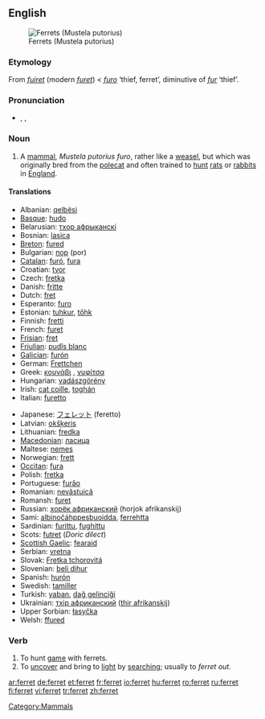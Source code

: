 ==English==
{{wikipedia}}
[[Image:Ilder.jpg|thumb|Ferrets (Mustela putorius)]]

===Etymology===
From {{OF.}} ''[[fuiret]]'' (modern ''[[furet]]'') < {{LL.}} ''[[furo]]'' ‘thief, ferret’, diminutive of {{L.}} ''[[fur#Latin|fur]]'' ‘thief’.

===Pronunciation===
*{{enPR|fĕr'ət}}, {{IPA|/ˈfɛrɪt/}}, {{SAMPA|/"fer@t/}}
*:{{rhymes|ɛrɪt}}

===Noun===
{{en-noun}}

# A [[mammal]], ''Mustela putorius furo'', rather like a [[weasel]], but which was originally bred from the [[polecat]] and often trained to [[hunt]] [[rat]]s or [[rabbit]]s in [[England]].

====Translations====
{{trans-top|the mammal ''Mustela putorius furo''}}
*Albanian: [[qelbësi]]
*[[Basque]]: [[hudo]]
*Belarusian: [[тхор афрыканскі]]
*Bosnian: [[lasica]] {{f}}
*[[Breton]]: [[fured]]
*Bulgarian: [[пор]] (por)
*[[Catalan]]: [[furó]], [[fura]]
*Croatian: [[tvor]]
*Czech: [[fretka]]
*Danish: [[fritte]] {{c}}
*Dutch: [[fret]] {{m}}
*Esperanto: [[furo]]
*Estonian: [[tuhkur]], [[tőhk]]
*Finnish: [[fretti]]
*French: [[furet]] {{m}}
*[[Frisian]]: [[fret]]
*[[Friulian]]: [[pudîs blanc]]
*[[Galician]]: [[furón]]
*German: [[Frettchen]] {{n}}
*Greek: [[κουνάβι]] {{n}}, [[νυφίτσα]] {{f}}
*Hungarian: [[vadászgörény]]
*Irish: [[cat coille]], [[toghán]]
*Italian: [[furetto]] {{m}}
{{trans-mid}}
*Japanese: [[フェレット]] (feretto)
*Latvian: [[okšķeris]]
*Lithuanian: [[fredka]]
*[[Macedonian]]: [[ласица]]
*Maltese: [[nemes]]
*Norwegian: [[frett]]
*[[Occitan]]: [[fura]]
*Polish: [[fretka]]
*Portuguese: [[furăo]] {{m}}
*Romanian: [[nevăstuică]]
*Romansh: [[furet]]
*Russian: [[хорёк африканский]] (horjok afrikanskij)
*Sami: [[albinočáhppesbuoidda]], [[ferrehtta]]
*Sardinian: [[furittu]], [[fughittu]]
*Scots: [[futret]] (''Doric dilect'')
*[[Scottish Gaelic]]: [[fearaid]]
*Serbian: [[vretna]] {{f}}
*Slovak: [[Fretka tchorovitá]]
*Slovenian: [[beli dihur]] {{m}}
*Spanish: [[hurón]] {{m}}
*Swedish: [[tamiller]]
*Turkish: [[yaban]], [[dağ gelinciği]]
*Ukrainian: [[тхiр африканский]] ([[thir afrikanskij]])
*Upper Sorbian: [[łasyčka]]
*Welsh: [[ffured]]
{{trans-bottom}}

===Verb===
{{en-verb}}

# To hunt [[game]] with ferrets.
# To [[uncover]] and bring to [[light]] by [[searching]]; usually to ''ferret out''.

[[Category:Mammals]]

[[ar:ferret]]
[[de:ferret]]
[[et:ferret]]
[[fr:ferret]]
[[io:ferret]]
[[hu:ferret]]
[[ro:ferret]]
[[ru:ferret]]
[[fi:ferret]]
[[vi:ferret]]
[[tr:ferret]]
[[zh:ferret]]